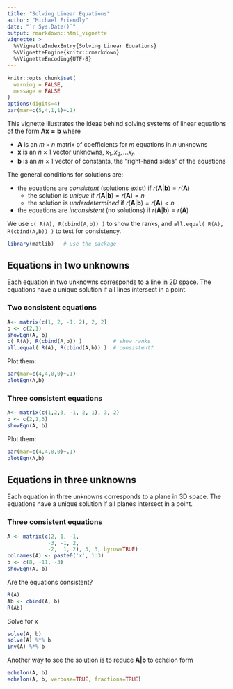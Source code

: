 ```yaml
---
title: "Solving Linear Equations"
author: "Michael Friendly"
date: "`r Sys.Date()`"
output: rmarkdown::html_vignette
vignette: >
  %\VignetteIndexEntry{Solving Linear Equations}
  %\VignetteEngine{knitr::rmarkdown}
  %\VignetteEncoding{UTF-8}
---
```


```r
knitr::opts_chunk$set(
  warning = FALSE,
  message = FALSE
)
options(digits=4)
par(mar=c(5,4,1,1)+.1)
```

This vignette illustrates the ideas behind solving systems of linear equations of the form $\mathbf{A x = b}$
where 

- $\mathbf{A}$ is an $m \times n$ matrix of coefficients for $m$ equations in $n$ unknowns
- $\mathbf{x}$ is an $n \times 1$ vector unknowns, $x_1, x_2, \dots x_n$
- $\mathbf{b}$ is an $m \times 1$ vector of constants, the "right-hand sides" of the equations

The general conditions for solutions are:

- the equations are *consistent* (solutions exist) if $r( \mathbf{A} | \mathbf{b}) = r( \mathbf{A})$
    - the solution is *unique* if $r( \mathbf{A} | \mathbf{b}) = r( \mathbf{A}) = n$
    - the solution is *underdetermined* if $r( \mathbf{A} | \mathbf{b}) = r( \mathbf{A}) < n$
- the equations are *inconsistent* (no solutions) if $r( \mathbf{A} | \mathbf{b}) = r( \mathbf{A})$

We use `c( R(A), R(cbind(A,b)) )` to show the ranks, and `all.equal( R(A), R(cbind(A,b)) )` to test
for consistency.

```r
library(matlib)   # use the package
```
## Equations in two unknowns

Each equation in two unknowns corresponds to a line in 2D space. The equations
have a unique solution if all lines intersect in a point.

### Two consistent equations
```r
A<- matrix(c(1, 2, -1, 2), 2, 2)
b <- c(2,1)
showEqn(A, b)
c( R(A), R(cbind(A,b)) )          # show ranks
all.equal( R(A), R(cbind(A,b)) )  # consistent?

```
Plot them:
```r
par(mar=c(4,4,0,0)+.1)
plotEqn(A,b)
```

### Three consistent equations
```r
A<- matrix(c(1,2,3, -1, 2, 1), 3, 2)
b <- c(2,1,3)
showEqn(A, b)
```
Plot them:
```r
par(mar=c(4,4,0,0)+.1)
plotEqn(A,b)
```

## Equations in three unknowns

Each equation in three unknowns corresponds to a plane in 3D space. The equations
have a unique solution if all planes intersect in a point.

### Three consistent equations

```r
A <- matrix(c(2, 1, -1,
             -3, -1, 2,
             -2,  1, 2), 3, 3, byrow=TRUE)
colnames(A) <- paste0('x', 1:3)
b <- c(8, -11, -3)
showEqn(A, b)
```

Are the equations consistent?
```r
R(A)
Ab <- cbind(A, b)
R(Ab)
```
Solve for x

```r
solve(A, b)
solve(A) %*% b
inv(A) %*% b
```

Another way to see the solution is to reduce $\mathbf{A | b}$ to echelon form

```r
echelon(A, b)
echelon(A, b, verbose=TRUE, fractions=TRUE)
```

